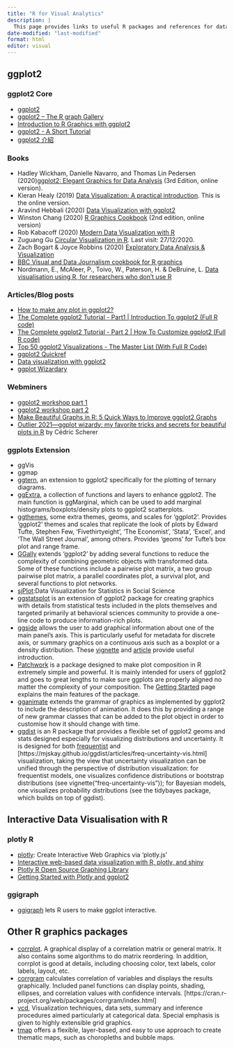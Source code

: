 ```yaml
---
title: "R for Visual Analytics"
description: |
  This page provides links to useful R packages and references for data visualisation and visual analytics.
date-modified: "last-modified"
format: html
editor: visual
---
```


## ggplot2

### ggplot2 Core

-   [ggplot2](https://ggplot2.tidyverse.org//)
-   [ggplot2 -- The R graph Gallery](http://www.r-graph-gallery.com/portfolio/ggplot2-package/)
-   [Introduction to R Graphics with ggplot2](http://tutorials.iq.harvard.edu/R/Rgraphics/Rgraphics.html#org93999d8)
-   [ggplot2 - A Short Tutorial](http://r-statistics.co/ggplot2-Tutorial-With-R.html)
-   [ggplot2 介紹](https://bookdown.org/tpemartin/minicourse_ggplot2/)

### Books

-   Hadley Wickham, Danielle Navarro, and Thomas Lin Pedersen (2020)[ggplot2: Elegant Graphics for Data Analysis](https://ggplot2-book.org/index.html) (3rd Edition, online version).
-   Kieran Healy (2019) [Data Visualization: A practical introduction](https://socviz.co/). This is the online version.
-   Aravind Hebbali (2020) [Data Visualization with ggplot2](https://viz-ggplot2.rsquaredacademy.com/index.html)
-   Winston Chang (2020) [R Graphics Cookbook](https://r-graphics.org/) (2nd edition, online version)
-   Rob Kabacoff (2020) [Modern Data Visualization with R](https://rkabacoff.github.io/datavis/)
-   Zuguang Gu [Circular Visualization in R](https://jokergoo.github.io/circlize_book/book/). Last visit: 27/12/2020.
-   Zach Bogart & Joyce Robbins (2020) [Exploratory Data Analysis & Visualization](https://edav.info/)
-   [BBC Visual and Data Journalism cookbook for R graphics](https://bbc.github.io/rcookbook/)
-   Nordmann, E., McAleer, P., Toivo, W., Paterson, H. & DeBruine, L. [Data visualisation using R, for researchers who don't use R](https://psyteachr.github.io/introdataviz/index.html)

### Articles/Blog posts

-   [How to make any plot in ggplot2?](http://r-statistics.co/ggplot2-Tutorial-With-R.html)
-   [The Complete ggplot2 Tutorial - Part1 \| Introduction To ggplot2 (Full R code)](http://r-statistics.co/Complete-Ggplot2-Tutorial-Part1-With-R-Code.html)
-   [The Complete ggplot2 Tutorial - Part 2 \| How To Customize ggplot2 (Full R code)](http://r-statistics.co/Complete-Ggplot2-Tutorial-Part2-Customizing-Theme-With-R-Code.html)
-   [Top 50 ggplot2 Visualizations - The Master List (With Full R Code)](http://r-statistics.co/Top50-Ggplot2-Visualizations-MasterList-R-Code.html)
-   [ggplot2 Quickref](http://r-statistics.co/ggplot2-cheatsheet.html)
-   [Data visualization with ggplot2](https://datacarpentry.org/R-ecology-lesson/04-visualization-ggplot2.html)
-   [ggplot Wizardary](https://www.cedricscherer.com/slides/useR-2021_ggplot-wizardry-extended.pdf)

### Webminers

-   [ggplot2 workshop part 1](https://www.youtube.com/watch?v=h29g21z0a68)
-   [ggplot2 workshop part 2](https://www.youtube.com/watch?v=0m4yywqNPVY)
-   [Make Beautiful Graphs in R: 5 Quick Ways to Improve ggplot2 Graphs](https://www.youtube.com/watch?v=qnw1xDnt_Ec)
-   [Outlier 2021---ggplot wizardy: my favorite tricks and secrets for beautiful plots in R](https://www.youtube.com/watch?v=7UjA_5gNvdw) by Cédric Scherer

### ggplots Extension

-   ggVis
-   ggmap
-   [ggtern](http://www.ggtern.com/), an extension to ggplot2 specifically for the plotting of ternary diagrams.
-   [ggExtra](https://github.com/daattali/ggExtra), a collection of functions and layers to enhance ggplot2. The main function is ggMarginal, which can be used to add marginal histograms/boxplots/density plots to ggplot2 scatterplots.
-   [ggthemes](https://cran.r-project.org/web/packages/ggthemes/index.html), some extra themes, geoms, and scales for 'ggplot2'. Provides 'ggplot2' themes and scales that replicate the look of plots by Edward Tufte, Stephen Few, 'Fivethirtyeight', 'The Economist', 'Stata', 'Excel', and 'The Wall Street Journal', among others. Provides 'geoms' for Tufte's box plot and range frame.
-   [GGally](http://ggobi.github.io/ggally/) extends 'ggplot2' by adding several functions to reduce the complexity of combining geometric objects with transformed data. Some of these functions include a pairwise plot matrix, a two group pairwise plot matrix, a parallel coordinates plot, a survival plot, and several functions to plot networks.
-   [sjPlot](http://www.strengejacke.de/sjPlot/):Data Visualization for Statistics in Social Science
-   [ggstatsplot](https://indrajeetpatil.github.io/ggstatsplot/) is an extension of ggplot2 package for creating graphics with details from statistical tests included in the plots themselves and targeted primarily at behavioral sciences community to provide a one-line code to produce information-rich plots.
-   [ggside](https://cran.r-project.org/web/packages/ggside/index.html) allows the user to add graphical information about one of the main panel's axis. This is particularly useful for metadata for discrete axis, or summary graphics on a continuous axis such as a boxplot or a density distribution. These [vignette](https://cran.r-project.org/web/packages/ggside/vignettes/ggside_basic_usage.html) and [article](https://finnstats.com/index.php/2021/05/12/visualization-graphs/) provide useful introduction.
-   [Patchwork](https://patchwork.data-imaginist.com/index.html) is a package designed to make plot composition in R extremely simple and powerful. It is mainly intended for users of ggplot2 and goes to great lengths to make sure ggplots are properly aligned no matter the complexity of your composition. The [Getting Started](https://patchwork.data-imaginist.com/articles/patchwork.html) page explains the main features of the package.
-   [gganimate](https://gganimate.com/index.html) extends the grammar of graphics as implemented by ggplot2 to include the description of animation. It does this by providing a range of new grammar classes that can be added to the plot object in order to customise how it should change with time.
-   [ggdist](https://mjskay.github.io/ggdist/index.html) is an R package that provides a flexible set of ggplot2 geoms and stats designed especially for visualizing distributions and uncertainty. It is designed for both [frequentist](https://mjskay.github.io/ggdist/articles/freq-uncertainty-vis.html) and \[https://mjskay.github.io/ggdist/articles/freq-uncertainty-vis.html\] visualization, taking the view that uncertainty visualization can be unified through the perspective of distribution visualization: for frequentist models, one visualizes confidence distributions or bootstrap distributions (see vignette("freq-uncertainty-vis")); for Bayesian models, one visualizes probability distributions (see the tidybayes package, which builds on top of ggdist).

## Interactive Data Visualisation with R

### plotly R

-   [plotly](https://cran.r-project.org/web/packages/plotly/index.html): Create Interactive Web Graphics via 'plotly.js'
-   [Interactive web-based data visualization with R, plotly, and shiny](https://plotly-r.com/)
-   [Plotly R Open Source Graphing Library](https://plot.ly/r/)
-   [Getting Started with Plotly and ggplot2](https://plot.ly/ggplot2/getting-started/)

### ggigraph

-   [ggigraph](https://cran.r-project.org/web/packages/ggiraph/vignettes/an_introduction.html) lets R users to make ggplot interactive.

## Other R graphics packages

-   [corrplot](https://cran.r-project.org/web/packages/corrplot/vignettes/corrplot-intro.html). A graphical display of a correlation matrix or general matrix. It also contains some algorithms to do matrix reordering. In addition, corrplot is good at details, including choosing color, text labels, color labels, layout, etc.
-   [corrgram](https://cran.r-project.org/web/packages/corrgram/index.html) calculates correlation of variables and displays the results graphically. Included panel functions can display points, shading, ellipses, and correlation values with confidence intervals. \[https://cran.r-project.org/web/packages/corrgram/index.html\]
-   [vcd](https://cran.r-project.org/web/packages/vcd/index.html), Visualization techniques, data sets, summary and inference procedures aimed particularly at categorical data. Special emphasis is given to highly extensible grid graphics.
-   [tmap](https://cran.r-project.org/web/packages/tmap/index.html) offers a flexible, layer-based, and easy to use approach to create thematic maps, such as choropleths and bubble maps.

## 
